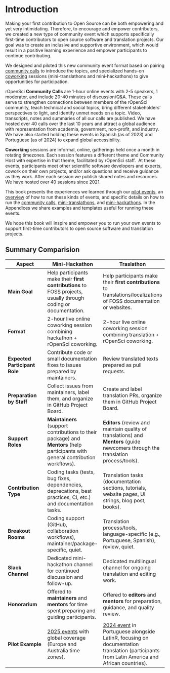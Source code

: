 # Introduction

Making your first contribution to Open Source can be both empowering and yet very intimidating.
Therefore, to encourage and empower contributors, we created a new type of community event which supports specifically first-time contributors to open source software and translation projects.
Our goal was to create an inclusive and supportive environment, which would result in a positive learning experience and empower participants to continue contributing.

We designed and piloted this new community event format based on pairing 
[community calls](https://ropensci.org/commcalls) to introduce the topics, 
and specialized hands-on [coworking](https://ropensci.org/coworking) sessions (mini-translathons and mini-hackathons) to give opportunities for participation.

rOpenSci **Community Calls** are 1-hour online events with 2-5 speakers, 1 moderator, and include 20-40 minutes of discussion/Q&A.
These calls serve to strengthen connections between members of the rOpenSci community, teach technical and social topics, bring different stakeholders’ perspectives to light, and identify unmet needs on a topic.
Video, transcripts, notes and summaries of all our calls are published.
We have hosted over 40 calls over the last 10 years and attract a global audience with representation from academia, government, non-profit, and industry.
We have also started holding these events in Spanish (as of 2023) and Portuguese (as of 2024) to expand global accessibility.

**Coworking** sessions are informal, online, gatherings held once a month in rotating timezones. 
Each session features a different theme and Community Host with expertise in that theme, facilitated by rOpenSci staff. 
At these events, participants meet other scientific software developers and experts, cowork on their own projects, and/or ask questions and receive guidance as they work.
After each session we publish shared notes and resources.
We have hosted over 40 sessions since 2021.

This book presents the experiences we learned through our [pilot events](pilot.html), 
an [overview](event-overview.html) of how to run these kinds of events, 
and specific details on how to run the [community calls](commcall.html), 
[mini-translathons](translathon.html), and [mini-hackathons](hackathon.html).
In the Appendices we share examples and templates useful for running these events.  

We hope this book will inspire and empower you to run your own events to support first-time contributors to open source software and translation projects.

## Summary Comparision

| **Aspect** | **Mini-Hackathon** | **Traslathon** |
|------------------------|------------------------|------------------------|
| **Main Goal** | Help participants make their **first contributions** to FOSS projects, usually through coding or documentation. | Help participants make their **first contributions** to translations/localizations of FOSS documentation or websites. |
| **Format** | 2-hour live online coworking session combining hackathon + rOpenSci coworking. | 2-hour live online coworking session combining translation + rOpenSci coworking. |
| **Expected Participant Role** | Contribute code or small documentation fixes to issues prepared by maintainers. | Review translated texts prepared as pull requests. |
| **Preparation by Staff** | Collect issues from maintainers, label them, and organize in GitHub Project Board. | Create and label translation PRs, organize them in GitHub Project Board. |
| **Support Roles** | **Maintainers** (support contributions to their package) and **Mentors** (help participants with general contribution workflows). | **Editors** (review and maintain quality of translations) and **Mentors** (guide newcomers through the translation process/tools). |
| **Contribution Type** | Coding tasks (tests, bug fixes, dependencies, deprecations, best practices, CI, etc.) and documentation tasks. | Translation tasks (documentation sections, tutorials, website pages, UI strings, blog post, books). |
| **Breakout Rooms** | Coding support (GitHub, collaboration workflows), maintainer/package-specific, quiet. | Translation process/tools, language-specific (e.g., Portuguese, Spanish), review, quiet. |
| **Slack Channel** | Dedicated mini-hackathon channel for continued discussion and follow-up. | Dedicated multilingual channel for ongoing translation and editing work. |
| **Honorarium** | Offered to **maintainers** and **mentors** for time spent preparing and guiding participants. | Offered to **editors** and **mentors** for preparation, guidance, and quality review. |
| **Pilot Example** | [2025 events](pilot.html#mini-hackathons) with global coverage (Europe and Australia time zones). | [2024 event](pilot.html#translathons) in Portuguese alongside LatinR, focusing on documentation translation (participants from Latin America and African countries). |